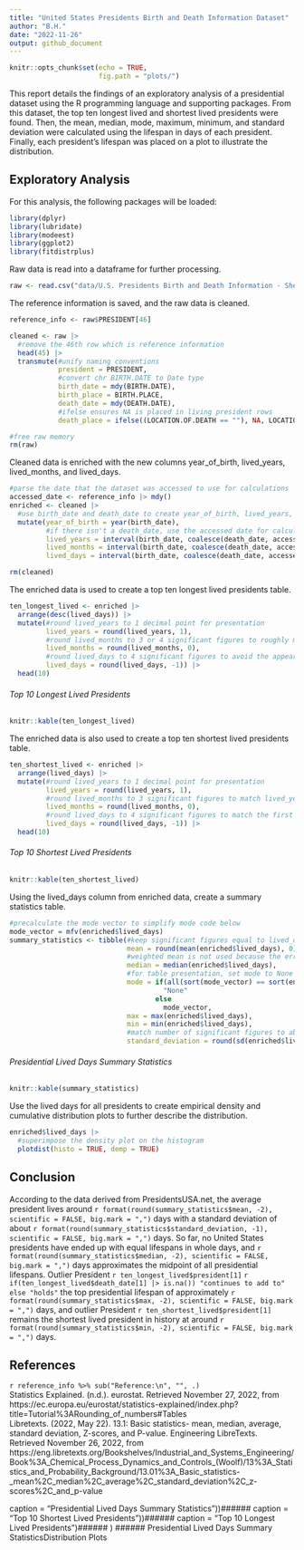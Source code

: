 ```yaml
---
title: "United States Presidents Birth and Death Information Dataset"
author: "B.H."
date: "2022-11-26"
output: github_document
---
```


```r
knitr::opts_chunk$set(echo = TRUE,
                      fig.path = "plots/")
```

This report details the findings of an exploratory analysis of a presidential dataset using the R programming language and supporting packages. From this dataset, the top ten longest lived and shortest lived presidents were found. Then, the mean, median, mode, maximum, minimum, and standard deviation were calculated using the lifespan in days of each president. Finally, each president's lifespan was placed on a plot to illustrate the distribution.

## Exploratory Analysis
For this analysis, the following packages will be loaded:
```r
library(dplyr)
library(lubridate)
library(modeest)
library(ggplot2)
library(fitdistrplus)
```

Raw data is read into a dataframe for further processing.
```r
raw <- read.csv("data/U.S. Presidents Birth and Death Information - Sheet1.csv")
```

The reference information is saved, and the raw data is cleaned.
```r
reference_info <- raw$PRESIDENT[46]

cleaned <- raw |>
  #remove the 46th row which is reference information
  head(45) |>
  transmute(#unify naming conventions
            president = PRESIDENT,
            #convert chr BIRTH.DATE to Date type
            birth_date = mdy(BIRTH.DATE),
            birth_place = BIRTH.PLACE,
            death_date = mdy(DEATH.DATE),
            #ifelse ensures NA is placed in living president rows
            death_place = ifelse((LOCATION.OF.DEATH == ""), NA, LOCATION.OF.DEATH))

#free raw memory
rm(raw)
```

Cleaned data is enriched with the new columns year_of_birth, lived_years, lived_months, and lived_days.
```r
#parse the date that the dataset was accessed to use for calculations
accessed_date <- reference_info |> mdy()
enriched <- cleaned |>
  #use birth_date and death_date to create year_of_birth, lived_years, lived_months, and lived_days columns
  mutate(year_of_birth = year(birth_date), 
         #if there isn't a death_date, use the accessed date for calculation completion
         lived_years = interval(birth_date, coalesce(death_date, accessed_date)) / years(1),
         lived_months = interval(birth_date, coalesce(death_date, accessed_date)) / months(1),
         lived_days = interval(birth_date, coalesce(death_date, accessed_date)) / days(1))

rm(cleaned)
```

The enriched data is used to create a top ten longest lived presidents table.
```r
ten_longest_lived <- enriched |>
  arrange(desc(lived_days)) |>
  mutate(#round lived_years to 1 decimal point for presentation
         lived_years = round(lived_years, 1),
         #round lived_months to 3 or 4 significant figures to roughly match lived_years
         lived_months = round(lived_months, 0),
         #round lived_days to 4 significant figures to avoid the appearance of false equality
         lived_days = round(lived_days, -1)) |>
  head(10)
```

###### Top 10 Longest Lived Presidents
```r
knitr::kable(ten_longest_lived)
```

The enriched data is also used to create a top ten shortest lived presidents table.
```r
ten_shortest_lived <- enriched |>
  arrange(lived_days) |>
  mutate(#round lived_years to 1 decimal point for presentation
         lived_years = round(lived_years, 1),
         #round lived_months to 3 significant figures to match lived_years
         lived_months = round(lived_months, 0),
         #round lived_days to 4 significant figures to match the first table
         lived_days = round(lived_days, -1)) |>
  head(10)
```

###### Top 10 Shortest Lived Presidents
```r
knitr::kable(ten_shortest_lived)
```

Using the lived_days column from enriched data, create a summary statistics table.
```r
#precalculate the mode vector to simplify mode code below
mode_vector = mfv(enriched$lived_days)
summary_statistics <- tibble(#keep significant figures equal to lived_days underlying data
                             mean = round(mean(enriched$lived_days), 0),
                             #weighted mean is not used because the error associated with each measurement is unknown
                             median = median(enriched$lived_days),
                             #for table presentation, set mode to None when the mode returned is all of the lived_days
                             mode = if(all(sort(mode_vector) == sort(enriched$lived_days)))
                                      "None"
                                    else
                                      mode_vector,
                             max = max(enriched$lived_days),
                             min = min(enriched$lived_days),
                             #match number of significant figures to above results
                             standard_deviation = round(sd(enriched$lived_days), 1))
```


###### Presidential Lived Days Summary Statistics
```r
knitr::kable(summary_statistics)
```

Use the lived days for all presidents to create empirical density and cumulative distribution plots to further describe the distribution.
```r
enriched$lived_days |>
  #superimpose the density plot on the histogram
  plotdist(histo = TRUE, demp = TRUE)
```

## Conclusion
According to the data derived from PresidentsUSA.net, the average president lives around `r format(round(summary_statistics$mean, -2), scientific = FALSE, big.mark = ",")` days with a standard deviation of about `r format(round(summary_statistics$standard_deviation, -1), scientific = FALSE, big.mark = ",")` days.
So far, no United States presidents have ended up with equal lifespans in whole days, and `r format(round(summary_statistics$median, -2), scientific = FALSE, big.mark = ",")` days approximates the midpoint of all presidential lifespans.
Outlier President `r ten_longest_lived$president[1]` `r if(ten_longest_lived$death_date[1] |> is.na()) "continues to add to" else "holds"` the top presidential lifespan of approximately `r format(round(summary_statistics$max, -2), scientific = FALSE, big.mark = ",")` days, and outlier President `r ten_shortest_lived$president[1]` remains the shortest lived president in history at around `r format(round(summary_statistics$min, -2), scientific = FALSE, big.mark = ",")` days.

## References
`r reference_info %>% sub("Reference:\n", "", .)`  
Statistics Explained. (n.d.). eurostat. Retrieved November 27, 2022, from https://ec.europa.eu/eurostat/statistics-explained/index.php?title=Tutorial%3ARounding_of_numbers#Tables  
Libretexts. (2022, May 22). 13.1: Basic statistics- mean, median, average, standard deviation, Z-scores, and P-value. Engineering LibreTexts. Retrieved November 26, 2022, from https://eng.libretexts.org/Bookshelves/Industrial_and_Systems_Engineering/Book%3A_Chemical_Process_Dynamics_and_Controls_(Woolf)/13%3A_Statistics_and_Probability_Background/13.01%3A_Basic_statistics-_mean%2C_median%2C_average%2C_standard_deviation%2C_z-scores%2C_and_p-value 

caption = "Presidential Lived Days Summary Statistics"))###### 
caption = "Top 10 Shortest Lived Presidents"))###### 
caption = "Top 10 Longest Lived Presidents")###### )
###### Presidential Lived Days Summary StatisticsDistribution Plots